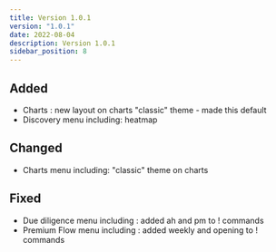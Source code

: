 ```yaml
---
title: Version 1.0.1
version: "1.0.1"
date: 2022-08-04
description: Version 1.0.1
sidebar_position: 8
---
```


## Added

- Charts : new layout on charts "classic" theme - made this default
- Discovery menu including: heatmap

## Changed

- Charts menu including: "classic" theme on charts

## Fixed

- Due diligence menu including : added ah and pm to ! commands
- Premium Flow menu including : added weekly and opening to ! commands
